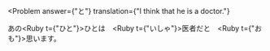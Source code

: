 
<Problem
  answer={"と"}
  translation={"I think that he is a doctor."}
>
  あの<Ruby t={"ひと"}>ひと</Ruby>は　<Ruby t={"いしゃ"}>医者</Ruby>だ<Hide>と</Hide>　<Ruby t={"おも"}>思</Ruby>います。
</Problem>